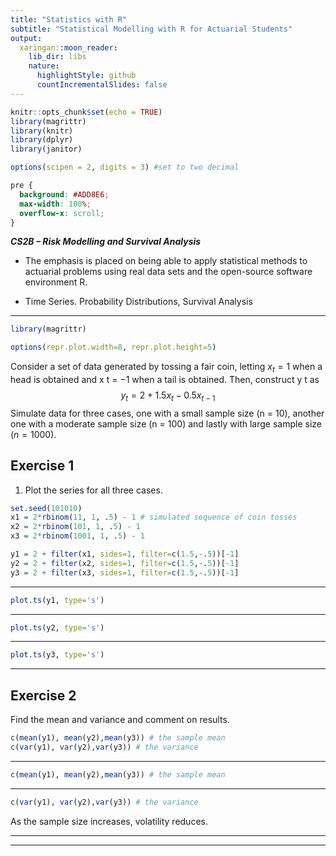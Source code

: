 ```yaml
---
title: "Statistics with R"
subtitle: "Statistical Modelling with R for Actuarial Students"
output:
  xaringan::moon_reader:
    lib_dir: libs
    nature:
      highlightStyle: github
      countIncrementalSlides: false
---
```


```r
knitr::opts_chunk$set(echo = TRUE)
library(magrittr)
library(knitr)
library(dplyr)
library(janitor)

options(scipen = 2, digits = 3) #set to two decimal 
```

```css
pre {
  background: #ADD8E6;
  max-width: 100%;
  overflow-x: scroll;
}
```


***CS2B – Risk Modelling and Survival Analysis ***


* The emphasis is placed on being able to apply statistical methods to actuarial problems using real data sets and the open-source software environment R. 

* Time Series. Probability Distributions, Survival Analysis

---


```r
library(magrittr)

options(repr.plot.width=8, repr.plot.height=5)
```


Consider a set of data generated by tossing a fair coin, letting $x_t = 1$ when a head is obtained
and x t = −1 when a tail is obtained. Then, construct y t as
$$y_t = 2 + 1.5x_t − 0.5x_{t−1}$$
Simulate data for three cases, one with a small sample size (n = 10), another one with a
moderate sample size (n = 100) and lastly with large sample size ($n = 1000$).


## Exercise 1
1.  Plot the series for all three cases.



```r

set.seed(101010)
x1 = 2*rbinom(11, 1, .5) - 1 # simulated sequence of coin tosses
x2 = 2*rbinom(101, 1, .5) - 1
x3 = 2*rbinom(1001, 1, .5) - 1
```


```r
y1 = 2 + filter(x1, sides=1, filter=c(1.5,-.5))[-1]
y2 = 2 + filter(x2, sides=1, filter=c(1.5,-.5))[-1]
y3 = 2 + filter(x3, sides=1, filter=c(1.5,-.5))[-1]

```
---

```r
plot.ts(y1, type='s')
```

---

```r
plot.ts(y2, type='s')
```

---

```r
plot.ts(y3, type='s')
```

---

## Exercise 2 

Find the mean and variance and comment on results.

```r
c(mean(y1), mean(y2),mean(y3)) # the sample mean
c(var(y1), var(y2),var(y3)) # the variance

```

---

```r
c(mean(y1), mean(y2),mean(y3)) # the sample mean
```

---

```r
c(var(y1), var(y2),var(y3)) # the variance

```

As the sample size increases, volatility reduces.

---

---